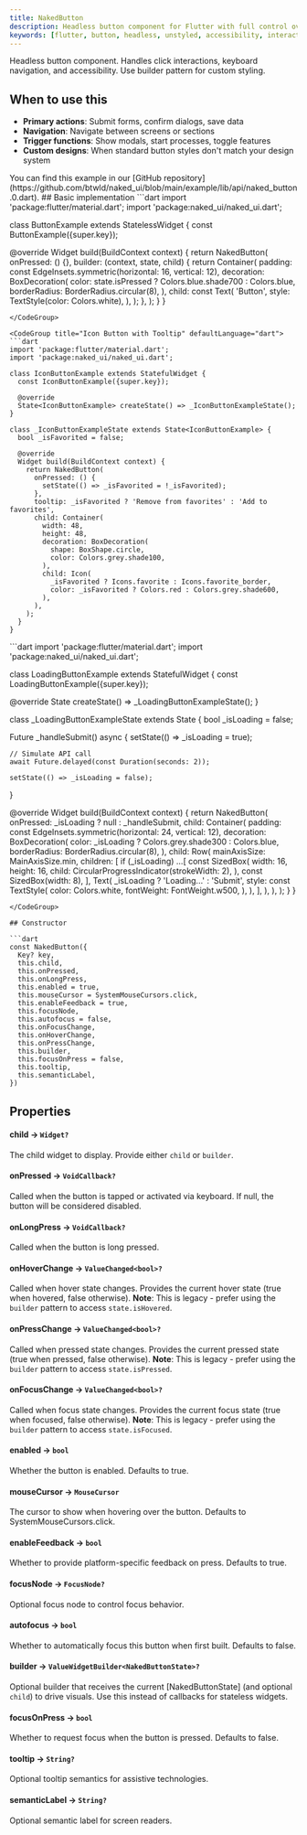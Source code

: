 ```yaml
---
title: NakedButton
description: Headless button component for Flutter with full control over styling, behavior, and accessibility features
keywords: [flutter, button, headless, unstyled, accessibility, interaction, hover, focus, press]
---
```


Headless button component. Handles click interactions, keyboard navigation, and accessibility. Use builder pattern for custom styling.

## When to use this

- **Primary actions**: Submit forms, confirm dialogs, save data
- **Navigation**: Navigate between screens or sections
- **Trigger functions**: Show modals, start processes, toggle features
- **Custom designs**: When standard button styles don't match your design system

<Info>
  You can find this example in our [GitHub repository](https://github.com/btwld/naked_ui/blob/main/example/lib/api/naked_button.0.dart).
</Info>
## Basic implementation

<CodeGroup title="Basic implementation" defaultLanguage="dart">
```dart
import 'package:flutter/material.dart';
import 'package:naked_ui/naked_ui.dart';

class ButtonExample extends StatelessWidget {
  const ButtonExample({super.key});

  @override
  Widget build(BuildContext context) {
    return NakedButton(
      onPressed: () {},
      builder: (context, state, child) {
        return Container(
          padding: const EdgeInsets.symmetric(horizontal: 16, vertical: 12),
          decoration: BoxDecoration(
            color: state.isPressed ? Colors.blue.shade700 : Colors.blue,
            borderRadius: BorderRadius.circular(8),
          ),
          child: const Text(
            'Button',
            style: TextStyle(color: Colors.white),
          ),
        );
      },
    );
  }
}
```
</CodeGroup>

<CodeGroup title="Icon Button with Tooltip" defaultLanguage="dart">
```dart
import 'package:flutter/material.dart';
import 'package:naked_ui/naked_ui.dart';

class IconButtonExample extends StatefulWidget {
  const IconButtonExample({super.key});

  @override
  State<IconButtonExample> createState() => _IconButtonExampleState();
}

class _IconButtonExampleState extends State<IconButtonExample> {
  bool _isFavorited = false;

  @override
  Widget build(BuildContext context) {
    return NakedButton(
      onPressed: () {
        setState(() => _isFavorited = !_isFavorited);
      },
      tooltip: _isFavorited ? 'Remove from favorites' : 'Add to favorites',
      child: Container(
        width: 48,
        height: 48,
        decoration: BoxDecoration(
          shape: BoxShape.circle,
          color: Colors.grey.shade100,
        ),
        child: Icon(
          _isFavorited ? Icons.favorite : Icons.favorite_border,
          color: _isFavorited ? Colors.red : Colors.grey.shade600,
        ),
      ),
    );
  }
}
```
</CodeGroup>

<CodeGroup title="Loading Button" defaultLanguage="dart">
```dart
import 'package:flutter/material.dart';
import 'package:naked_ui/naked_ui.dart';

class LoadingButtonExample extends StatefulWidget {
  const LoadingButtonExample({super.key});

  @override
  State<LoadingButtonExample> createState() => _LoadingButtonExampleState();
}

class _LoadingButtonExampleState extends State<LoadingButtonExample> {
  bool _isLoading = false;

  Future<void> _handleSubmit() async {
    setState(() => _isLoading = true);

    // Simulate API call
    await Future.delayed(const Duration(seconds: 2));

    setState(() => _isLoading = false);
  }

  @override
  Widget build(BuildContext context) {
    return NakedButton(
      onPressed: _isLoading ? null : _handleSubmit,
      child: Container(
        padding: const EdgeInsets.symmetric(horizontal: 24, vertical: 12),
        decoration: BoxDecoration(
          color: _isLoading ? Colors.grey.shade300 : Colors.blue,
          borderRadius: BorderRadius.circular(8),
        ),
        child: Row(
          mainAxisSize: MainAxisSize.min,
          children: [
            if (_isLoading) ...[
              const SizedBox(
                width: 16,
                height: 16,
                child: CircularProgressIndicator(strokeWidth: 2),
              ),
              const SizedBox(width: 8),
            ],
            Text(
              _isLoading ? 'Loading...' : 'Submit',
              style: const TextStyle(
                color: Colors.white,
                fontWeight: FontWeight.w500,
              ),
            ),
          ],
        ),
      ),
    );
  }
}
```
</CodeGroup>

## Constructor

```dart
const NakedButton({
  Key? key,
  this.child,
  this.onPressed,
  this.onLongPress,
  this.enabled = true,
  this.mouseCursor = SystemMouseCursors.click,
  this.enableFeedback = true,
  this.focusNode,
  this.autofocus = false,
  this.onFocusChange,
  this.onHoverChange,
  this.onPressChange,
  this.builder,
  this.focusOnPress = false,
  this.tooltip,
  this.semanticLabel,
})
```

## Properties

#### child  → `Widget?`
The child widget to display. Provide either `child` or `builder`.

#### onPressed → `VoidCallback?`
Called when the button is tapped or activated via keyboard. If null, the button will be considered disabled.

#### onLongPress → `VoidCallback?`
Called when the button is long pressed.

#### onHoverChange → `ValueChanged<bool>?`
Called when hover state changes. Provides the current hover state (true when hovered, false otherwise). **Note**: This is legacy - prefer using the `builder` pattern to access `state.isHovered`.

#### onPressChange → `ValueChanged<bool>?`
Called when pressed state changes. Provides the current pressed state (true when pressed, false otherwise). **Note**: This is legacy - prefer using the `builder` pattern to access `state.isPressed`.

#### onFocusChange → `ValueChanged<bool>?`
Called when focus state changes. Provides the current focus state (true when focused, false otherwise). **Note**: This is legacy - prefer using the `builder` pattern to access `state.isFocused`.

#### enabled → `bool`
Whether the button is enabled. Defaults to true.

#### mouseCursor → `MouseCursor`
The cursor to show when hovering over the button. Defaults to SystemMouseCursors.click.

#### enableFeedback → `bool`
Whether to provide platform-specific feedback on press. Defaults to true.

#### focusNode → `FocusNode?`
Optional focus node to control focus behavior.

#### autofocus → `bool`
Whether to automatically focus this button when first built. Defaults to false.

#### builder → `ValueWidgetBuilder<NakedButtonState>?`
Optional builder that receives the current [NakedButtonState] (and optional `child`) to drive visuals. Use this instead of callbacks for stateless widgets.

#### focusOnPress → `bool`
Whether to request focus when the button is pressed. Defaults to false.

#### tooltip → `String?`
Optional tooltip semantics for assistive technologies.

#### semanticLabel → `String?`
Optional semantic label for screen readers.
